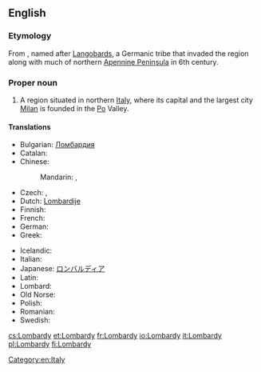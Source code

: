 ==English==
{{wikipedia}}

===Etymology===
From {{etyl|la}} {{term|Langobardia}}, named after [[Langobard|Langobards]], a Germanic tribe that invaded the region along with much of northern [[Apennine Peninsula]] in 6th century.

===Proper noun===
{{en-proper noun}}

# A region situated in northern [[Italy]], where its capital and the largest city [[Milan]] is founded in the [[Po]] Valley.

====Translations====
{{trans-top|region in northern Italy}}
* Bulgarian: [[Ломбардия]]
* Catalan: {{t-|ca|Llombardia|f}}
* Chinese: 
*: Mandarin: {{t|cmn|倫巴第|sc=Hani}}, {{t|cmn|伦巴第|tr=Lúnbādì|sc=Hani}}
* Czech: {{t-|cs|Lombardie|f}}, {{t-|cs|Lombardsko|n}}
* Dutch: [[Lombardije]] {{n}}
* Finnish: {{t-|fi|Lombardia}}
* French: {{t+|fr|Lombardie|f}}
* German: {{t+|de|Lombardei|f}}
* Greek: {{t-|el|Λομβαρδία|f|tr=Lomvardía|sc=Grek}}
{{trans-mid}}
* Icelandic: {{t-|is|Langbarðaland|n}}
* Italian: {{t+|it|Lombardia|f}}
* Japanese: [[ロンバルディア]]
* Latin: {{t-|la|Langobardia}}
* Lombard: {{tø|lmo|Lumbardia}}
* Old Norse: {{tø|non|Lumbarðaland|n}}
* Polish: {{t+|pl|Lombardia|f}}
* Romanian: {{t-|ro|Lombardia|f}}
* Swedish: {{t-|sv|Lombardiet}}
{{trans-bottom}}

[[Category:en:Italy]]

[[cs:Lombardy]]
[[et:Lombardy]]
[[fr:Lombardy]]
[[io:Lombardy]]
[[it:Lombardy]]
[[pl:Lombardy]]
[[fi:Lombardy]]